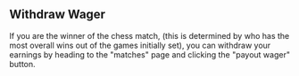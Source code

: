 ## Withdraw Wager

If you are the winner of the chess match, (this is determined by who has the most overall wins out of the games initially set), you can withdraw your earnings by heading to the "matches" page and clicking the "payout wager" button.